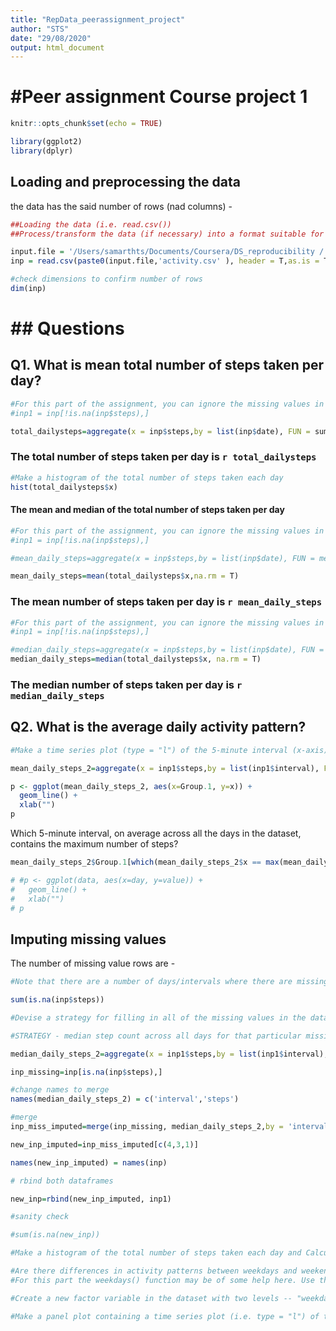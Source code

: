 ```yaml
---
title: "RepData_peerassignment_project"
author: "STS"
date: "29/08/2020"
output: html_document
---
```


#Peer assignment Course project 1 
=================================
```r
knitr::opts_chunk$set(echo = TRUE)

library(ggplot2)
library(dplyr)

```


## Loading and preprocessing the data

the data has the said number of rows (nad columns) - 

```r
##Loading the data (i.e. read.csv())
##Process/transform the data (if necessary) into a format suitable for your analysis

input.file = '/Users/samarthts/Documents/Coursera/DS_reproducibility /'
inp = read.csv(paste0(input.file,'activity.csv' ), header = T,as.is = T)

#check dimensions to confirm number of rows
dim(inp)
```

## Questions
============

## Q1. What is mean total number of steps taken per day?


```r
#For this part of the assignment, you can ignore the missing values in the dataset.
#inp1 = inp[!is.na(inp$steps),]

total_dailysteps=aggregate(x = inp$steps,by = list(inp$date), FUN = sum)


```

### The total number of steps taken per day is `r total_dailysteps` 


```r
#Make a histogram of the total number of steps taken each day
hist(total_dailysteps$x)
```


#### The mean and median of the total number of steps taken per day


```r
#For this part of the assignment, you can ignore the missing values in the dataset.
#inp1 = inp[!is.na(inp$steps),]

#mean_daily_steps=aggregate(x = inp$steps,by = list(inp$date), FUN = mean)

mean_daily_steps=mean(total_dailysteps$x,na.rm = T)

```

### The mean number of steps taken per day is `r mean_daily_steps` 


```r
#For this part of the assignment, you can ignore the missing values in the dataset.
#inp1 = inp[!is.na(inp$steps),]

#median_daily_steps=aggregate(x = inp$steps,by = list(inp$date), FUN = mean)
median_daily_steps=median(total_dailysteps$x, na.rm = T)

```

### The median number of steps taken per day is `r median_daily_steps` 


## Q2. What is the average daily activity pattern?

```r
#Make a time series plot (type = "l") of the 5-minute interval (x-axis) and the average number of steps taken, averaged across all days (y-axis)

mean_daily_steps_2=aggregate(x = inp1$steps,by = list(inp1$interval), FUN = mean)

p <- ggplot(mean_daily_steps_2, aes(x=Group.1, y=x)) +
  geom_line() + 
  xlab("")
p

```

Which 5-minute interval, on average across all the days in the dataset, contains the maximum number of steps?

```r

mean_daily_steps_2$Group.1[which(mean_daily_steps_2$x == max(mean_daily_steps_2$x))]

# #p <- ggplot(data, aes(x=day, y=value)) +
#   geom_line() + 
#   xlab("")
# p
```

## Imputing missing values

The number of missing value rows are - 

```r
#Note that there are a number of days/intervals where there are missing values (coded as NA). The presence of missing days may introduce bias into some calculations or summaries of the data. Calculate and report the total number of missing values in the dataset (i.e. the total number of rows with NAs). 

sum(is.na(inp$steps))

```



```r
#Devise a strategy for filling in all of the missing values in the dataset. The strategy does not need to be sophisticated. For example, you could use the mean/median for that day, or the mean for that 5-minute interval, etc. Create a new dataset that is equal to the original dataset but with the missing data filled in.

#STRATEGY - median step count across all days for that particular missing 5 minute interval 

median_daily_steps_2=aggregate(x = inp1$steps,by = list(inp1$interval), FUN = median)

inp_missing=inp[is.na(inp$steps),]

#change names to merge
names(median_daily_steps_2) = c('interval','steps')

#merge 
inp_miss_imputed=merge(inp_missing, median_daily_steps_2,by = 'interval' ,all.x = T)

new_inp_imputed=inp_miss_imputed[c(4,3,1)]

names(new_inp_imputed) = names(inp)

# rbind both dataframes

new_inp=rbind(new_inp_imputed, inp1)

#sanity check

#sum(is.na(new_inp))

```
```r

#Make a histogram of the total number of steps taken each day and Calculate and report the mean and median total number of steps taken per day. Do these values differ from the estimates from the first part of the assignment? What is the impact of imputing missing data on the estimates of the total daily number of steps?

```



```r

#Are there differences in activity patterns between weekdays and weekends?
#For this part the weekdays() function may be of some help here. Use the dataset with the filled-in missing values for this part.

#Create a new factor variable in the dataset with two levels -- "weekday" and "weekend" indicating whether a given date is a weekday or weekend day.

#Make a panel plot containing a time series plot (i.e. type = "l") of the 5-minute interval (x-axis) and the average number of steps taken, averaged across all weekday days or weekend days (y-axis). The plot should look something like the following, which was created using simulated data:

```

